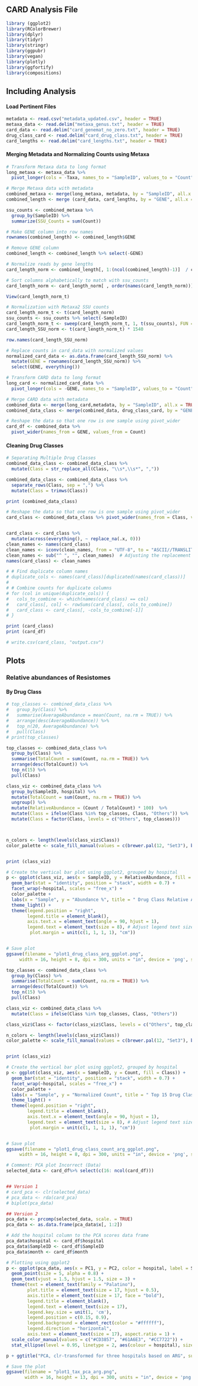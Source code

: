 

## CARD Analysis File

```r
library (ggplot2)
library(RColorBrewer)
library(dplyr)
library(tidyr)
library(stringr)
library(ggpubr)
library(vegan)
library(plotly)
library(ggfortify)
library(compositions)
```


## Including Analysis

#### Load Pertinent Files

```r
metadata <- read.csv("metadata_updated.csv", header = TRUE)
metaxa_data <- read.delim("metaxa_genus.txt", header = TRUE)
card_data <- read.delim("card_genemat_no_zero.txt", header = TRUE)
drug_class_card <- read.delim("card_drug_class.txt", header = TRUE)
card_lengths <- read.delim("card_lengths.txt", header = TRUE)

```

#### Merging Metadata and Normalizing Counts using Metaxa

```r
# Transform Metaxa data to long format
long_metaxa <- metaxa_data %>%
  pivot_longer(cols = -Taxa, names_to = "SampleID", values_to = "Count")

# Merge Metaxa data with metadata
combined_metaxa <- merge(long_metaxa, metadata, by = "SampleID", all.x = TRUE)
combined_length <- merge (card_data, card_lengths, by = "GENE", all.x = TRUE)

ssu_counts <- combined_metaxa %>%
  group_by(SampleID) %>%
  summarize(SSU_Counts = sum(Count))

# Make GENE column into row names
rownames(combined_length) <- combined_length$GENE

# Remove GENE column
combined_length <- combined_length %>% select(-GENE)

# Normalize reads by gene lengths
card_length_norm <- combined_length[, 1:(ncol(combined_length)-1)]  / combined_length$Length

# Sort columns alphabetically to match with ssu_counts
card_length_norm <- card_length_norm[ , order(names(card_length_norm))]

View(card_length_norm_t)

# Normalization with Metaxa2 SSU counts
card_length_norm_t <- t(card_length_norm)
ssu_counts <- ssu_counts %>% select(-SampleID)
card_length_norm_t <- sweep(card_length_norm_t, 1, t(ssu_counts), FUN = "/")
card_length_SSU_norm <- t(card_length_norm_t) * 1540

row.names(card_length_SSU_norm)

# Replace counts in card_data with normalized values
normalized_card_data <- as.data.frame(card_length_SSU_norm) %>%
  mutate(GENE = rownames(card_length_SSU_norm)) %>%
  select(GENE, everything())

# Transform CARD data to long format
long_card <- normalized_card_data %>%
  pivot_longer(cols = -GENE, names_to = "SampleID", values_to = "Count")

# Merge CARD data with metadata
combined_data <- merge(long_card,metadata, by = "SampleID", all.x = TRUE)
combined_data_class <- merge(combined_data, drug_class_card, by = "GENE", all.x = TRUE)

# Reshape the data so that one row is one sample using pivot_wider
card_df <- combined_data %>%
  pivot_wider(names_from = GENE, values_from = Count)

```

#### Cleaning Drug Classes

```r
# Separating Multiple Drug Classes
combined_data_class <- combined_data_class %>%
  mutate(Class = str_replace_all(Class, "\\s*,\\s*", ","))

combined_data_class <- combined_data_class %>%
  separate_rows(Class, sep = ",") %>%
  mutate(Class = trimws(Class))

print (combined_data_class)

# Reshape the data so that one row is one sample using pivot_wider
card_class <- combined_data_class %>% pivot_wider(names_from = Class, values_from = Count)


card_class <- card_class %>%
  mutate(across(everything(), ~ replace_na(.x, 0)))
clean_names <- names(card_class)
clean_names <- iconv(clean_names, from = "UTF-8", to = "ASCII//TRANSLIT")
clean_names <- sub("^ ", "", clean_names)  # Adjusting the replacement pattern if necessary
names(card_class) <- clean_names

# # Find duplicate column names
# duplicate_cols <- names(card_class)[duplicated(names(card_class))]
# 
# # Combine counts for duplicate columns
# for (col in unique(duplicate_cols)) {
#   cols_to_combine <- which(names(card_class) == col)
#   card_class[, col] <- rowSums(card_class[, cols_to_combine])
#   card_class <- card_class[, -cols_to_combine[-1]]
# }

print (card_class)
print (card_df)

# write.csv(card_class, "output.csv")
```

## 

## Plots

### Relative abundances of Resistomes

#### By Drug Class

```r
# top_classes <- combined_data_class %>%
#   group_by(Class) %>%
#   summarise(AverageAbundance = mean(Count, na.rm = TRUE)) %>%
#   arrange(desc(AverageAbundance)) %>%
#   top_n(20, AverageAbundance) %>%
#   pull(Class)
# print(top_classes)

top_classes <- combined_data_class %>%
  group_by(Class) %>%
  summarise(TotalCount = sum(Count, na.rm = TRUE)) %>%
  arrange(desc(TotalCount)) %>%
  top_n(15) %>%
  pull(Class)

class_viz <- combined_data_class %>%
  group_by(SampleID, hospital) %>%
  mutate(TotalCount = sum(Count, na.rm = TRUE)) %>%
  ungroup() %>%
  mutate(RelativeAbundance = (Count / TotalCount) * 100)  %>%
  mutate(Class = ifelse(Class %in% top_classes, Class, "Others")) %>%
  mutate(Class = factor(Class, levels = c("Others", top_classes)))



n_colors <- length(levels(class_viz$Class))
color_palette <- scale_fill_manual(values = c(brewer.pal(12, "Set3"), brewer.pal(8, "Pastel2"))[1:n_colors])


print (class_viz)

# Create the vertical bar plot using ggplot2, grouped by hospital
p <- ggplot(class_viz, aes(x = SampleID, y = RelativeAbundance, fill = Class)) +
  geom_bar(stat = "identity", position = "stack", width = 0.7) +
  facet_wrap(~hospital, scales = "free_x") +
  color_palette +
  labs(x = "Sample", y = "Abundance %", title = " Drug Class Relative Abundances Grouped by Hospital") +
  theme_light() +
  theme(legend.position = "right", 
        legend.title = element_blank(), 
        axis.text.x = element_text(angle = 90, hjust = 1),
        legend.text = element_text(size = 8), # Adjust legend text size if necessary
         plot.margin = unit(c(1, 1, 1, 1), "cm"))


# Save plot
ggsave(filename = "plot1_drug_class_arg_ggplot.png",
     width = 16, height = 8, dpi = 300, units = "in", device = 'png', scale = 1)
```

```r
top_classes <- combined_data_class %>%
  group_by(Class) %>%
  summarise(TotalCount = sum(Count, na.rm = TRUE)) %>%
  arrange(desc(TotalCount)) %>%
  top_n(15) %>%
  pull(Class)

class_viz <- combined_data_class %>%
  mutate(Class = ifelse(Class %in% top_classes, Class, "Others"))

class_viz$Class <- factor(class_viz$Class, levels = c("Others", top_classes))

n_colors <- length(levels(class_viz$Class))
color_palette <- scale_fill_manual(values = c(brewer.pal(12, "Set3"), brewer.pal(8, "Pastel2"))[1:n_colors])


print (class_viz)

# Create the vertical bar plot using ggplot2, grouped by hospital
p <- ggplot(class_viz, aes(x = SampleID, y = Count, fill = Class)) +
  geom_bar(stat = "identity", position = "stack", width = 0.7) +
  facet_wrap(~hospital, scales = "free_x") +
  color_palette +
  labs(x = "Sample", y = "Normalized Count", title = " Top 15 Drug Classes Grouped by Hospital") +
  theme_light() +
  theme(legend.position = "right", 
        legend.title = element_blank(), 
        axis.text.x = element_text(angle = 90, hjust = 1),
        legend.text = element_text(size = 8), # Adjust legend text size if necessary
         plot.margin = unit(c(1, 1, 1, 1), "cm"))


# Save plot
ggsave(filename = "plot1_drug_class_count_arg_ggplot.png",
     width = 16, height = 8, dpi = 300, units = "in", device = 'png', scale = 1)
```

```r
# Comment: PCA plot Incorrect (Data)
selected_data <- card_df%>% select(c(16: ncol(card_df)))


## Version 1
# card_pca <- clr(selected_data)
# pca_data <- rda(card_pca)
# biplot(pca_data)

## Version 2
pca_data <- prcomp(selected_data, scale. = TRUE)
pca_data <- as.data.frame(pca_data$x[, 1:2])

# Add the hospital column to the PCA scores data frame
pca_data$hospital <- card_df$hospital
pca_data$SampleID <- card_df$SampleID
pca_data$month <- card_df$month

# Plotting using ggplot2
p <- ggplot(pca_data, aes(x = PC1, y = PC2, color = hospital, label = SampleID)) +
  geom_point(size = 5, alpha = 0.8) +
  geom_text(vjust = 1.5, hjust = 1.5, size = 3) +
  theme(text = element_text(family = "Palatino"),
        plot.title = element_text(size = 17, hjust = 0.5),
        axis.title = element_text(size = 17, face = "bold"),
        legend.title = element_blank(),
        legend.text = element_text(size = 17),
        legend.key.size = unit(1, 'cm'),
        legend.position = c(0.15, 0.9),
        legend.background = element_rect(color = "#ffffff"),
        legend.direction = "horizontal",
        axis.text = element_text(size = 17), aspect.ratio = 1) +
  scale_color_manual(values = c("#CD3857", "#61A6E3", "#CC7722")) +
  stat_ellipse(level = 0.95, linetype = 2, aes(colour = hospital), size = 1)

p + ggtitle("PCA, clr-transformed for three hospitals based on ARG", subtitle = "CARD ARG")

# Save the plot
ggsave(filename = "plot1_tax_pca_arg.png",
       width = 16, height = 13, dpi = 300, units = "in", device = 'png', scale = 1)
```

